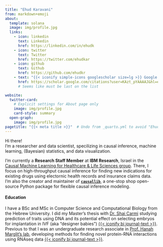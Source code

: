 ```yaml
---
title: "Ehud Karavani"
from: markdown+emoji
about:
  template: solana
  image: img/profile.jpg
  links:
    - icon: linkedin
      text: Linkedin
      href: https://linkedin.com/in/ehudk
    - icon: twitter
      text: Twitter
      href: https://twitter.com/ehudkar
    - icon: github
      text: Github
      href: https://github.com/ehudkr
    - text: "{{< iconify simple-icons googlescholar size=lg >}} Google Scholar"  # https://icon-sets.iconify.design/
      href: https://scholar.google.com/citations?user=KAzt_pYAAAAJ&hl=en
      # Seems like must be last on the list

website: 
  twitter-card: 
    # Explicit settings for About page only
    image: img/profile.jpg
    card-style: summary
  open-graph: 
    image: img/profile.jpg
pagetitle: "{{< meta title >}}"  # Undo from _quarto.yml to avoid "Ehud | Ehud"
---
```


Hi there! \
I'm a researcher and data scientist,
specilizing in causal inference, machine learning, (Bayesian) statistics, and data visualization.

I'm currently a **Research Staff Member** at **IBM Research**, Israel
in the [Causal Machine Learning for Healthcare & Life Sciences group](https://research.ibm.com/haifa/dept/vst/analytics.shtml).
There, I focus on high-throughput causal inference 
for finding new indications for existing drugs
using electornic health records and insurance claims data.
I'm also the creator and maintainer of **[`causallib`](https://github.com/IBM/causallib)**,
a one-stop shop open-source Python package for flexible causal inference modeling.

#### Education
I have a BSc and MSc in Computer Science and Computational Biology 
from the Hebrew University. 
I did my Master's thesis with [Dr. Shai Carmi](https://scarmilab.org/) 
studying prediction of traits using DNA and its potential effect on
selecting embryos for implantation in IVF (aka "designer babies")
[{{< iconify bi journal-text >}}](https://www.cell.com/cell/fulltext/S0092-8674(19)31210-3). \
Previous to that I was an undergraduate research associate in 
[Prof. Hanah Marglit's lab](http://margalit.huji.ac.il/), 
developing methods for finding novel protein-RNA interactions
using RNAseq data 
[{{< iconify bi journal-text >}}](https://academic.oup.com/nar/article/46/19/10380/5064785). 

